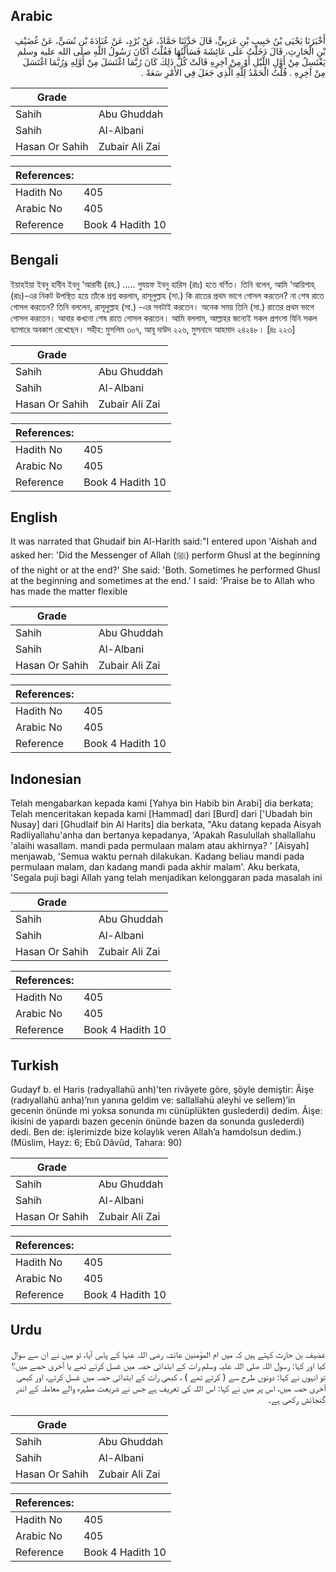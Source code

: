 ## Arabic


<div dir="rtl" lang="ar" style={{fontSize:'larger',backgroundColor:'#f8f9fa',padding:20}}>
أَخْبَرَنَا يَحْيَى بْنُ حَبِيبِ بْنِ عَرَبِيٍّ، قَالَ حَدَّثَنَا حَمَّادٌ، عَنْ بُرْدٍ، عَنْ عُبَادَةَ بْنِ نُسَىٍّ، عَنْ غُضَيْفِ بْنِ الْحَارِثِ، قَالَ دَخَلْتُ عَلَى عَائِشَةَ فَسَأَلْتُهَا فَقُلْتُ أَكَانَ رَسُولُ اللَّهِ صلى الله عليه وسلم يَغْتَسِلُ مِنْ أَوَّلِ اللَّيْلِ أَوْ مِنْ آخِرِهِ قَالَتْ كُلُّ ذَلِكَ كَانَ رُبَّمَا اغْتَسَلَ مِنْ أَوَّلِهِ وَرُبَّمَا اغْتَسَلَ مِنْ آخِرِهِ ‏‏.‏‏ قُلْتُ الْحَمْدُ لِلَّهِ الَّذِي جَعَلَ فِي الأَمْرِ سَعَةً ‏‏.‏‏
</div>
<div style={{backgroundColor:'#f8f9fa',padding:20, marginBottom: 10}}><table> <thead> <tr> <th>Grade</th> <th></th> </tr> </thead> <tbody> <tr><td>Sahih</td><td>Abu Ghuddah</td></tr><tr><td>Sahih</td><td>Al-Albani</td></tr><tr><td>Hasan Or Sahih</td><td>Zubair Ali Zai</td></tr></tbody></table><table> <thead> <tr> <th>References:</th> <th></th> </tr> </thead> <tbody><tr><td>Hadith No</td><td>405</td></tr><tr><td>Arabic No</td><td>405</td></tr><tr><td>Reference</td><td>Book 4 Hadith 10</td></tr></tbody></table></div>

## Bengali


<div dir="ltr" lang="bn" style={{fontSize:'larger',backgroundColor:'#f8f9fa',padding:20}}>
ইয়াহইয়া ইবনু হাবীব ইবনু ‘আরাবী (রহ.) ..... গুযয়ফ ইবনু হারিস (রাঃ) হতে বর্ণিত। তিনি বলেন, আমি ‘আয়িশাহ্ (রাঃ)-এর নিকট উপস্থিত হয়ে তাঁকে প্রশ্ন করলাম, রাসূলুল্লাহ (সা.) কি রাতের প্রথম ভাগে গোসল করতেন? না শেষ রাতে গোসল করতেন? তিনি বললেন, রাসূলুল্লাহ (সা.) -এর সবটাই করতেন। অনেক সময় তিনি (সা.) রাতের প্রথম ভাগে গোসল করতেন। আবার কখনো শেষ রাতে গোসল করতেন। আমি বললাম, আল্লাহর জন্যেই সকল প্রশংসা যিনি সকল ব্যাপারে অবকাশ রেখেছেন। সহীহ: মুসলিম ৩০৭, আবূ দাউদ ২২৬, মুসনাদে আহমাদ ২৪২৪৮। [দ্রঃ ২২৩]
</div>
<div style={{backgroundColor:'#f8f9fa',padding:20, marginBottom: 10}}><table> <thead> <tr> <th>Grade</th> <th></th> </tr> </thead> <tbody> <tr><td>Sahih</td><td>Abu Ghuddah</td></tr><tr><td>Sahih</td><td>Al-Albani</td></tr><tr><td>Hasan Or Sahih</td><td>Zubair Ali Zai</td></tr></tbody></table><table> <thead> <tr> <th>References:</th> <th></th> </tr> </thead> <tbody><tr><td>Hadith No</td><td>405</td></tr><tr><td>Arabic No</td><td>405</td></tr><tr><td>Reference</td><td>Book 4 Hadith 10</td></tr></tbody></table></div>

## English


<div dir="ltr" lang="en" style={{fontSize:'larger',backgroundColor:'#f8f9fa',padding:20}}>
It was narrated that Ghudaif bin Al-Harith said:"I entered upon 'Aishah and asked her: 'Did the Messenger of Allah (ﷺ) perform Ghusl at the beginning of the night or at the end?' She said: 'Both. Sometimes he performed Ghusl at the beginning and sometimes at the end.' I said: 'Praise be to Allah who has made the matter flexible
</div>
<div style={{backgroundColor:'#f8f9fa',padding:20, marginBottom: 10}}><table> <thead> <tr> <th>Grade</th> <th></th> </tr> </thead> <tbody> <tr><td>Sahih</td><td>Abu Ghuddah</td></tr><tr><td>Sahih</td><td>Al-Albani</td></tr><tr><td>Hasan Or Sahih</td><td>Zubair Ali Zai</td></tr></tbody></table><table> <thead> <tr> <th>References:</th> <th></th> </tr> </thead> <tbody><tr><td>Hadith No</td><td>405</td></tr><tr><td>Arabic No</td><td>405</td></tr><tr><td>Reference</td><td>Book 4 Hadith 10</td></tr></tbody></table></div>

## Indonesian


<div dir="ltr" lang="id" style={{fontSize:'larger',backgroundColor:'#f8f9fa',padding:20}}>
Telah mengabarkan kepada kami [Yahya bin Habib bin Arabi] dia berkata; Telah menceritakan kepada kami [Hammad] dari [Burd] dari ['Ubadah bin Nusay] dari [Ghudlaif bin Al Harits] dia berkata, "Aku datang kepada Aisyah Radliyallahu'anha dan bertanya kepadanya, 'Apakah Rasulullah shallallahu 'alaihi wasallam. mandi pada permulaan malam atau akhirnya? ' [Aisyah] menjawab, 'Semua waktu pernah dilakukan. Kadang beliau mandi pada permulaan malam, dan kadang mandi pada akhir malam'. Aku berkata, 'Segala puji bagi Allah yang telah menjadikan kelonggaran pada masalah ini
</div>
<div style={{backgroundColor:'#f8f9fa',padding:20, marginBottom: 10}}><table> <thead> <tr> <th>Grade</th> <th></th> </tr> </thead> <tbody> <tr><td>Sahih</td><td>Abu Ghuddah</td></tr><tr><td>Sahih</td><td>Al-Albani</td></tr><tr><td>Hasan Or Sahih</td><td>Zubair Ali Zai</td></tr></tbody></table><table> <thead> <tr> <th>References:</th> <th></th> </tr> </thead> <tbody><tr><td>Hadith No</td><td>405</td></tr><tr><td>Arabic No</td><td>405</td></tr><tr><td>Reference</td><td>Book 4 Hadith 10</td></tr></tbody></table></div>

## Turkish


<div dir="ltr" lang="tr" style={{fontSize:'larger',backgroundColor:'#f8f9fa',padding:20}}>
Gudayf b. el Haris (radıyallahü anh)’ten rivâyete göre, şöyle demiştir: Âişe (radıyallahü anha)’nın yanına geldim ve: sallallahü aleyhi ve sellem)’in gecenin önünde mi yoksa sonunda mı cünüplükten guslederdi) dedim. Âişe: ikisini de yapardı bazen gecenin önünde bazen da sonunda guslederdi) dedi. Ben de: işlerimizde bize kolaylık veren Allah’a hamdolsun dedim.) (Müslim, Hayz: 6; Ebû Dâvûd, Tahara: 90)
</div>
<div style={{backgroundColor:'#f8f9fa',padding:20, marginBottom: 10}}><table> <thead> <tr> <th>Grade</th> <th></th> </tr> </thead> <tbody> <tr><td>Sahih</td><td>Abu Ghuddah</td></tr><tr><td>Sahih</td><td>Al-Albani</td></tr><tr><td>Hasan Or Sahih</td><td>Zubair Ali Zai</td></tr></tbody></table><table> <thead> <tr> <th>References:</th> <th></th> </tr> </thead> <tbody><tr><td>Hadith No</td><td>405</td></tr><tr><td>Arabic No</td><td>405</td></tr><tr><td>Reference</td><td>Book 4 Hadith 10</td></tr></tbody></table></div>

## Urdu


<div dir="rtl" lang="ur" style={{fontSize:'larger',backgroundColor:'#f8f9fa',padding:20}}>
غضیف بن حارث کہتے ہیں کہ میں ام المؤمنین عائشہ رضی اللہ عنہا کے پاس آیا، تو میں نے ان سے سوال کیا اور کہا: رسول اللہ صلی اللہ علیہ وسلم رات کے ابتدائی حصہ میں غسل کرتے تھے یا آخری حصے میں؟ تو انہوں نے کہا: دونوں طرح سے ( کرتے تھے ) ، کبھی رات کے ابتدائی حصہ میں غسل کرتے، اور کبھی آخری حصہ میں، اس پر میں نے کہا: اس اللہ کی تعریف ہے جس نے شریعت مطہرہ والے معاملہ کے اندر گنجائش رکھی ہے۔
</div>
<div style={{backgroundColor:'#f8f9fa',padding:20, marginBottom: 10}}><table> <thead> <tr> <th>Grade</th> <th></th> </tr> </thead> <tbody> <tr><td>Sahih</td><td>Abu Ghuddah</td></tr><tr><td>Sahih</td><td>Al-Albani</td></tr><tr><td>Hasan Or Sahih</td><td>Zubair Ali Zai</td></tr></tbody></table><table> <thead> <tr> <th>References:</th> <th></th> </tr> </thead> <tbody><tr><td>Hadith No</td><td>405</td></tr><tr><td>Arabic No</td><td>405</td></tr><tr><td>Reference</td><td>Book 4 Hadith 10</td></tr></tbody></table></div>